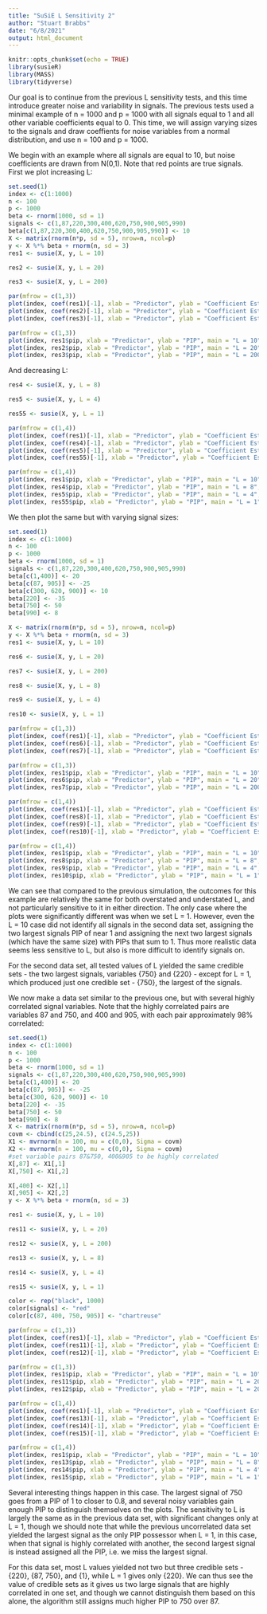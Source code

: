 ```yaml
---
title: "SuSiE L Sensitivity 2"
author: "Stuart Brabbs"
date: "6/8/2021"
output: html_document
---
```


```r
knitr::opts_chunk$set(echo = TRUE)
library(susieR)
library(MASS)
library(tidyverse)
```

Our goal is to continue from the previous L sensitivity tests, and this time introduce greater noise and variability in signals. The previous tests used a minimal example of n = 1000 and p = 1000 with all signals equal to 1 and all other variable coefficients equal to 0. This time, we will assign varying sizes to the signals and draw coeffients for noise variables from a normal distribution, and use n = 100 and p = 1000.  
  
We begin with an example where all signals are equal to 10, but noise coefficients are drawn from N(0,1). Note that red points are true signals. First we plot increasing L:  
```r
set.seed(1)
index <- c(1:1000)
n <- 100
p <- 1000
beta <- rnorm(1000, sd = 1)
signals <- c(1,87,220,300,400,620,750,900,905,990)
beta[c(1,87,220,300,400,620,750,900,905,990)] <- 10
X <- matrix(rnorm(n*p, sd = 5), nrow=n, ncol=p)
y <- X %*% beta + rnorm(n, sd = 3)
res1 <- susie(X, y, L = 10)

res2 <- susie(X, y, L = 20)

res3 <- susie(X, y, L = 200)

par(mfrow = c(1,3))
plot(index, coef(res1)[-1], xlab = "Predictor", ylab = "Coefficient Estimate", main = "L = 10", col = ifelse(index %in% signals, "red", "black"), pch = ifelse(index %in% signals, 19, 20))
plot(index, coef(res2)[-1], xlab = "Predictor", ylab = "Coefficient Estimate", main = "L = 20", col = ifelse(index %in% signals, "red", "black"), pch = ifelse(index %in% signals, 19, 20))
plot(index, coef(res3)[-1], xlab = "Predictor", ylab = "Coefficient Estimate", main = "L = 200", col = ifelse(index %in% signals, "red", "black"), pch = ifelse(index %in% signals, 19, 20))

par(mfrow = c(1,3))
plot(index, res1$pip, xlab = "Predictor", ylab = "PIP", main = "L = 10", col = ifelse(index %in% signals, "red", "black"), pch = ifelse(index %in% signals, 19, 20))
plot(index, res2$pip, xlab = "Predictor", ylab = "PIP", main = "L = 20", col = ifelse(index %in% signals, "red", "black"), pch = ifelse(index %in% signals, 19, 20))
plot(index, res3$pip, xlab = "Predictor", ylab = "PIP", main = "L = 200", col = ifelse(index %in% signals, "red", "black"), pch = ifelse(index %in% signals, 19, 20))
```  
  
And decreasing L:  
```r
res4 <- susie(X, y, L = 8)

res5 <- susie(X, y, L = 4)

res55 <- susie(X, y, L = 1)

par(mfrow = c(1,4))
plot(index, coef(res1)[-1], xlab = "Predictor", ylab = "Coefficient Estimate", main = "L = 10", col = ifelse(index %in% signals, "red", "black"), pch = ifelse(index %in% signals, 19, 20))
plot(index, coef(res4)[-1], xlab = "Predictor", ylab = "Coefficient Estimate", main = "L = 8", col = ifelse(index %in% signals, "red", "black"), pch = ifelse(index %in% signals, 19, 20))
plot(index, coef(res5)[-1], xlab = "Predictor", ylab = "Coefficient Estimate", main = "L = 4", col = ifelse(index %in% signals, "red", "black"), pch = ifelse(index %in% signals, 19, 20))
plot(index, coef(res55)[-1], xlab = "Predictor", ylab = "Coefficient Estimate", main = "L = 1", col = ifelse(index %in% signals, "red", "black"), pch = ifelse(index %in% signals, 19, 20))

par(mfrow = c(1,4))
plot(index, res1$pip, xlab = "Predictor", ylab = "PIP", main = "L = 10", col = ifelse(index %in% signals, "red", "black"), pch = ifelse(index %in% signals, 19, 20))
plot(index, res4$pip, xlab = "Predictor", ylab = "PIP", main = "L = 8", col = ifelse(index %in% signals, "red", "black"), pch = ifelse(index %in% signals, 19, 20))
plot(index, res5$pip, xlab = "Predictor", ylab = "PIP", main = "L = 4", col = ifelse(index %in% signals, "red", "black"), pch = ifelse(index %in% signals, 19, 20))
plot(index, res55$pip, xlab = "Predictor", ylab = "PIP", main = "L = 1", col = ifelse(index %in% signals, "red", "black"), pch = ifelse(index %in% signals, 19, 20))
```  
  
We then plot the same but with varying signal sizes:  

```r
set.seed(1)
index <- c(1:1000)
n <- 100
p <- 1000
beta <- rnorm(1000, sd = 1)
signals <- c(1,87,220,300,400,620,750,900,905,990)
beta[c(1,400)] <- 20
beta[c(87, 905)] <- -25
beta[c(300, 620, 900)] <- 10
beta[220] <- -35
beta[750] <- 50
beta[990] <- 8

X <- matrix(rnorm(n*p, sd = 5), nrow=n, ncol=p)
y <- X %*% beta + rnorm(n, sd = 3)
res1 <- susie(X, y, L = 10)

res6 <- susie(X, y, L = 20)

res7 <- susie(X, y, L = 200)

res8 <- susie(X, y, L = 8)

res9 <- susie(X, y, L = 4)

res10 <- susie(X, y, L = 1)

par(mfrow = c(1,3))
plot(index, coef(res1)[-1], xlab = "Predictor", ylab = "Coefficient Estimate", main = "L = 10", col = ifelse(index %in% signals, "red", "black"), pch = ifelse(index %in% signals, 19, 20))
plot(index, coef(res6)[-1], xlab = "Predictor", ylab = "Coefficient Estimate", main = "L = 20", col = ifelse(index %in% signals, "red", "black"), pch = ifelse(index %in% signals, 19, 20))
plot(index, coef(res7)[-1], xlab = "Predictor", ylab = "Coefficient Estimate", main = "L = 200", col = ifelse(index %in% signals, "red", "black"), pch = ifelse(index %in% signals, 19, 20))

par(mfrow = c(1,3))
plot(index, res1$pip, xlab = "Predictor", ylab = "PIP", main = "L = 10", col = ifelse(index %in% signals, "red", "black"), pch = ifelse(index %in% signals, 19, 20))
plot(index, res6$pip, xlab = "Predictor", ylab = "PIP", main = "L = 20", col = ifelse(index %in% signals, "red", "black"), pch = ifelse(index %in% signals, 19, 20))
plot(index, res7$pip, xlab = "Predictor", ylab = "PIP", main = "L = 200", col = ifelse(index %in% signals, "red", "black"), pch = ifelse(index %in% signals, 19, 20))

par(mfrow = c(1,4))
plot(index, coef(res1)[-1], xlab = "Predictor", ylab = "Coefficient Estimate", main = "L = 10", col = ifelse(index %in% signals, "red", "black"), pch = ifelse(index %in% signals, 19, 20))
plot(index, coef(res8)[-1], xlab = "Predictor", ylab = "Coefficient Estimate", main = "L = 8", col = ifelse(index %in% signals, "red", "black"), pch = ifelse(index %in% signals, 19, 20))
plot(index, coef(res9)[-1], xlab = "Predictor", ylab = "Coefficient Estimate", main = "L = 4", col = ifelse(index %in% signals, "red", "black"), pch = ifelse(index %in% signals, 19, 20))
plot(index, coef(res10)[-1], xlab = "Predictor", ylab = "Coefficient Estimate", main = "L = 1", col = ifelse(index %in% signals, "red", "black"), pch = ifelse(index %in% signals, 19, 20))

par(mfrow = c(1,4))
plot(index, res1$pip, xlab = "Predictor", ylab = "PIP", main = "L = 10", col = ifelse(index %in% signals, "red", "black"), pch = ifelse(index %in% signals, 19, 20))
plot(index, res8$pip, xlab = "Predictor", ylab = "PIP", main = "L = 8", col = ifelse(index %in% signals, "red", "black"), pch = ifelse(index %in% signals, 19, 20))
plot(index, res9$pip, xlab = "Predictor", ylab = "PIP", main = "L = 4", col = ifelse(index %in% signals, "red", "black"), pch = ifelse(index %in% signals, 19, 20))
plot(index, res10$pip, xlab = "Predictor", ylab = "PIP", main = "L = 1", col = ifelse(index %in% signals, "red", "black"), pch = ifelse(index %in% signals, 19, 20))
```  
  
We can see that compared to the previous simulation, the outcomes for this example are relatively the same for both overstated and understated L, and not particularly sensitive to it in either direction. The only case where the plots were significantly different was when we set L = 1. However, even the L = 10 case did not identify all signals in the second data set, assigning the two largest signals PIP of near 1 and assigning the next two largest signals (which have the same size) with PIPs that sum to 1. Thus more realistic data seems less sensitive to L, but also is more difficult to identify signals on.  
  
For the second data set, all tested values of L yielded the same credible sets - the two largest signals, variables {750} and {220} - except for L = 1, which produced just one credible set - {750}, the largest of the signals.  
  
We now make a data set similar to the previous one, but with several highly correlated signal variables. Note that the highly correlated pairs are variables 87 and 750, and 400 and 905, with each pair approximately 98% correlated:  
```r
set.seed(1)
index <- c(1:1000)
n <- 100
p <- 1000
beta <- rnorm(1000, sd = 1)
signals <- c(1,87,220,300,400,620,750,900,905,990)
beta[c(1,400)] <- 20
beta[c(87, 905)] <- -25
beta[c(300, 620, 900)] <- 10
beta[220] <- -35
beta[750] <- 50
beta[990] <- 8
X <- matrix(rnorm(n*p, sd = 5), nrow=n, ncol=p)
covm <- cbind(c(25,24.5), c(24.5,25))
X1 <- mvrnorm(n = 100, mu = c(0,0), Sigma = covm)
X2 <- mvrnorm(n = 100, mu = c(0,0), Sigma = covm)
#set variable pairs 87&750, 400&905 to be highly correlated
X[,87] <- X1[,1]
X[,750] <- X1[,2]

X[,400] <- X2[,1]
X[,905] <- X2[,2]
y <- X %*% beta + rnorm(n, sd = 3)

res1 <- susie(X, y, L = 10)

res11 <- susie(X, y, L = 20)

res12 <- susie(X, y, L = 200)

res13 <- susie(X, y, L = 8)

res14 <- susie(X, y, L = 4)

res15 <- susie(X, y, L = 1)

color <- rep("black", 1000)
color[signals] <- "red"
color[c(87, 400, 750, 905)] <- "chartreuse"

par(mfrow = c(1,3))
plot(index, coef(res1)[-1], xlab = "Predictor", ylab = "Coefficient Estimate", main = "L = 10", col = color, pch = ifelse(index %in% signals, 19, 20))
plot(index, coef(res11)[-1], xlab = "Predictor", ylab = "Coefficient Estimate", main = "L = 20", col = color, pch = ifelse(index %in% signals, 19, 20))
plot(index, coef(res12)[-1], xlab = "Predictor", ylab = "Coefficient Estimate", main = "L = 200", col = color, pch = ifelse(index %in% signals, 19, 20))

par(mfrow = c(1,3))
plot(index, res1$pip, xlab = "Predictor", ylab = "PIP", main = "L = 10", col = color, pch = ifelse(index %in% signals, 19, 20))
plot(index, res11$pip, xlab = "Predictor", ylab = "PIP", main = "L = 20", col = color, pch = ifelse(index %in% signals, 19, 20))
plot(index, res12$pip, xlab = "Predictor", ylab = "PIP", main = "L = 200", col = color, pch = ifelse(index %in% signals, 19, 20))

par(mfrow = c(1,4))
plot(index, coef(res1)[-1], xlab = "Predictor", ylab = "Coefficient Estimate", main = "L = 10", col = color, pch = ifelse(index %in% signals, 19, 20))
plot(index, coef(res13)[-1], xlab = "Predictor", ylab = "Coefficient Estimate", main = "L = 8", col = color, pch = ifelse(index %in% signals, 19, 20))
plot(index, coef(res14)[-1], xlab = "Predictor", ylab = "Coefficient Estimate", main = "L = 4", col = color, pch = ifelse(index %in% signals, 19, 20))
plot(index, coef(res15)[-1], xlab = "Predictor", ylab = "Coefficient Estimate", main = "L = 1", col = color, pch = ifelse(index %in% signals, 19, 20))

par(mfrow = c(1,4))
plot(index, res1$pip, xlab = "Predictor", ylab = "PIP", main = "L = 10", col = color, pch = ifelse(index %in% signals, 19, 20))
plot(index, res13$pip, xlab = "Predictor", ylab = "PIP", main = "L = 8", col = color, pch = ifelse(index %in% signals, 19, 20))
plot(index, res14$pip, xlab = "Predictor", ylab = "PIP", main = "L = 4", col = color, pch = ifelse(index %in% signals, 19, 20))
plot(index, res15$pip, xlab = "Predictor", ylab = "PIP", main = "L = 1", col = color, pch = ifelse(index %in% signals, 19, 20))
```  
  
Several interesting things happen in this case. The largest signal of 750 goes from a PIP of 1 to closer to 0.8, and several noisy variables gain enough PIP to distinguish themselves on the plots. The sensitivity to L is largely the same as in the previous data set, with significant changes only at L = 1, though we should note that while the previous uncorrelated data set yielded the largest signal as the only PIP possessor when L = 1, in this case, when that signal is highly correlated with another, the second largest signal is instead assigned all the PIP, i.e. we miss the largest signal.  
  
For this data set, most L values yielded not two but three credible sets - {220}, {87, 750}, and {1}, while L = 1 gives only {220}. We can thus see the value of credible sets as it gives us two large signals that are highly correlated in one set, and though we cannot distinguish them based on this alone, the algorithm still assigns much higher PIP to 750 over 87. 